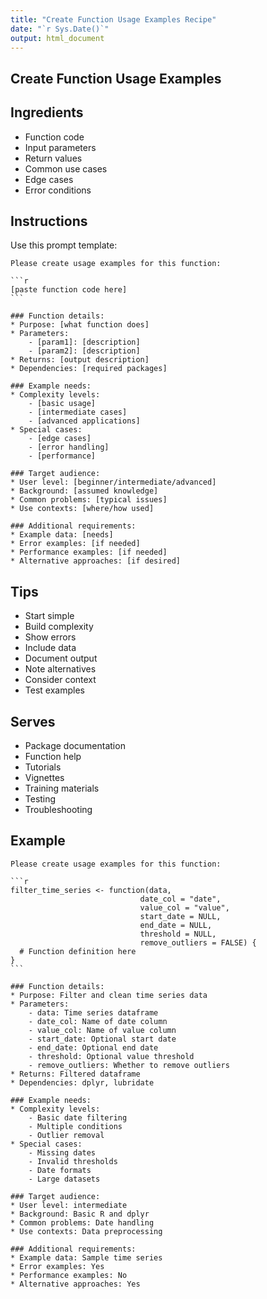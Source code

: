 ```yaml
---
title: "Create Function Usage Examples Recipe"
date: "`r Sys.Date()`"
output: html_document
---
```


## Create Function Usage Examples {#function-examples}

## Ingredients

* Function code
* Input parameters
* Return values
* Common use cases
* Edge cases
* Error conditions

## Instructions

Use this prompt template:

````
Please create usage examples for this function:

```r
[paste function code here]
```

### Function details:
* Purpose: [what function does]
* Parameters:
    - [param1]: [description]
    - [param2]: [description]
* Returns: [output description]
* Dependencies: [required packages]

### Example needs:
* Complexity levels:
    - [basic usage]
    - [intermediate cases]
    - [advanced applications]
* Special cases:
    - [edge cases]
    - [error handling]
    - [performance]

### Target audience:
* User level: [beginner/intermediate/advanced]
* Background: [assumed knowledge]
* Common problems: [typical issues]
* Use contexts: [where/how used]

### Additional requirements:
* Example data: [needs]
* Error examples: [if needed]
* Performance examples: [if needed]
* Alternative approaches: [if desired]
````

## Tips

* Start simple
* Build complexity
* Show errors
* Include data
* Document output
* Note alternatives
* Consider context
* Test examples

## Serves

* Package documentation
* Function help
* Tutorials
* Vignettes
* Training materials
* Testing
* Troubleshooting

## Example

````
Please create usage examples for this function:

```r
filter_time_series <- function(data, 
                             date_col = "date",
                             value_col = "value",
                             start_date = NULL,
                             end_date = NULL,
                             threshold = NULL,
                             remove_outliers = FALSE) {
  # Function definition here
}
```

### Function details:
* Purpose: Filter and clean time series data
* Parameters:
    - data: Time series dataframe
    - date_col: Name of date column
    - value_col: Name of value column
    - start_date: Optional start date
    - end_date: Optional end date
    - threshold: Optional value threshold
    - remove_outliers: Whether to remove outliers
* Returns: Filtered dataframe
* Dependencies: dplyr, lubridate

### Example needs:
* Complexity levels:
    - Basic date filtering
    - Multiple conditions
    - Outlier removal
* Special cases:
    - Missing dates
    - Invalid thresholds
    - Date formats
    - Large datasets

### Target audience:
* User level: intermediate
* Background: Basic R and dplyr
* Common problems: Date handling
* Use contexts: Data preprocessing

### Additional requirements:
* Example data: Sample time series
* Error examples: Yes
* Performance examples: No
* Alternative approaches: Yes
````

